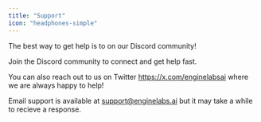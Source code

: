 ```yaml
---
title: "Support"
icon: "headphones-simple"
---
```


The best way to get help is to on our Discord community!

<Tip>
  Join the Discord community to connect and get help fast.
</Tip>

You can also reach out to us on Twitter https://x.com/enginelabsai where we are always happy to help!

Email support is available at [support@enginelabs.ai](mailto:support@enginelabs.ai) but it may take a while to recieve a response.